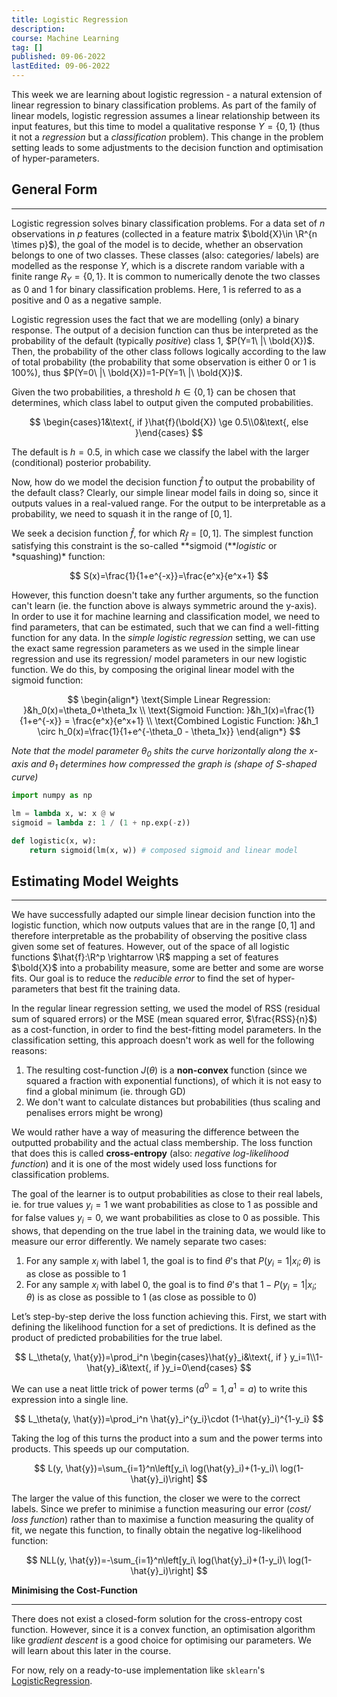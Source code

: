 ```yaml
---
title: Logistic Regression
description:
course: Machine Learning
tag: []
published: 09-06-2022
lastEdited: 09-06-2022
---
```


This week we are learning about logistic regression - a natural extension of linear regression to binary classification problems. As part of the
family of linear models, logistic regression assumes a linear relationship between its input features, but this time to model a qualitative response
$Y=\{0, 1\}$ (thus it not a _regression_ but a _classification_ problem). This change in the problem setting leads to some adjustments to the decision
function and optimisation of hyper-parameters.

## General Form

---

Logistic regression solves binary classification problems. For a data set of $n$ observations in $p$ features (collected in a feature matrix
$\bold{X}\in \R^{n \times p}$), the goal of the model is to decide, whether an observation belongs to one of two classes. These classes (also:
categories/ labels) are modelled as the response $Y$, which is a discrete random variable with a finite range $R_Y=\{0, 1\}$. It is common to
numerically denote the two classes as $0$ and $1$ for binary classification problems. Here, $1$ is referred to as a positive and $0$ as a negative
sample.

Logistic regression uses the fact that we are modelling (only) a binary response. The output of a decision function can thus be interpreted as the
probability of the default (typically _positive_) class $1$, $P(Y=1\ |\ \bold{X})$. Then, the probability of the other class follows logically
according to the law of total probability (the probability that some observation is either $0$ or $1$ is 100%), thus
$P(Y=0\ |\ \bold{X})=1-P(Y=1\ |\ \bold{X})$.

Given the two probabilities, a threshold $h\in\{0,1\}$ can be chosen that determines, which class label to output given the computed probabilities.

$$
\begin{cases}1&\text{, if }\hat{f}(\bold{X}) \ge 0.5\\0&\text{, else }\end{cases}
$$

The default is $h=0.5$, in which case we classify the label with the larger (conditional) posterior probability.

Now, how do we model the decision function $\hat{f}$ to output the probability of the default class? Clearly, our simple linear model fails in doing
so, since it outputs values in a real-valued range. For the output to be interpretable as a probability, we need to squash it in the range of
$[0, 1]$.

We seek a decision function $\hat{f}$, for which $R_{\hat{f}}=[0,1]$. The simplest function satisfying this constraint is the so-called **sigmoid
(\***logistic* or *squashing)\* function:

$$
S(x)=\frac{1}{1+e^{-x}}=\frac{e^x}{e^x+1}
$$

However, this function doesn't take any further arguments, so the function can't learn (ie. the function above is always symmetric around the y-axis).
In order to use it for machine learning and classification model, we need to find parameters, that can be estimated, such that we can find a
well-fitting function for any data. In the _simple logistic regression_ setting, we can use the exact same regression parameters as we used in the
simple linear regression and use its regression/ model parameters in our new logistic function. We do this, by composing the original linear model
with the sigmoid function:

$$
\begin{align*}
\text{Simple Linear Regression: }&h_0(x)=\theta_0+\theta_1x \\
\text{Sigmoid Function: }&h_1(x)=\frac{1}{1+e^{-x}} = \frac{e^x}{e^x+1} \\
\text{Combined Logistic Function: }&h_1 \circ h_0(x)=\frac{1}{1+e^{-\theta_0 - \theta_1x}}
\end{align*}
$$

_Note that the model parameter $\theta_0$ shits the curve horizontally along the x-axis and $\theta_1$ determines how compressed the graph is (shape
of S-shaped curve)_

```python
import numpy as np

lm = lambda x, w: x @ w
sigmoid = lambda z: 1 / (1 + np.exp(-z))

def logistic(x, w):
	return sigmoid(lm(x, w)) # composed sigmoid and linear model
```

## Estimating Model Weights

---

We have successfully adapted our simple linear decision function into the logistic function, which now outputs values that are in the range $[0, 1]$
and therefore interpretable as the probability of observing the positive class given some set of features. However, out of the space of all logistic
functions $\hat{f}:\R^p \rightarrow \R$ mapping a set of features $\bold{X}$ into a probability measure, some are better and some are worse fits. Our
goal is to reduce the _reducible error_ to find the set of hyper-parameters that best fit the training data.

In the regular linear regression setting, we used the model of RSS (residual sum of squared errors) or the MSE (mean squared error, $\frac{RSS}{n}$)
as a cost-function, in order to find the best-fitting model parameters. In the classification setting, this approach doesn't work as well for the
following reasons:

1. The resulting cost-function $J(\theta)$ is a **non-convex** function (since we squared a fraction with exponential functions), of which it is not
   easy to find a global minimum (ie. through GD)
2. We don't want to calculate distances but probabilities (thus scaling and penalises errors might be wrong)

We would rather have a way of measuring the difference between the outputted probability and the actual class membership. The loss function that does
this is called **cross-entropy** (also: _negative log-likelihood function_) and it is one of the most widely used loss functions for classification
problems.

The goal of the learner is to output probabilities as close to their real labels, ie. for true values $y_i =1$ we want probabilities as close to $1$
as possible and for false values $y_i=0$, we want probabilities as close to $0$ as possible. This shows, that depending on the true label in the
training data, we would like to measure our error differently. We namely separate two cases:

1. For any sample $x_i$ with label $1$, the goal is to find $\theta$'s that $P(y_i=1|x_i;\theta)$ is as close as possible to $1$
2. For any sample $x_i$ with label $0$, the goal is to find $\theta$'s that $1-P(y_i=1|x_i;\theta)$ is as close as possible to $1$ (as close as
   possible to $0$)

Let’s step-by-step derive the loss function achieving this. First, we start with defining the likelihood function for a set of predictions. It is
defined as the product of predicted probabilities for the true label.

$$
L_\theta(y, \hat{y})=\prod_i^n \begin{cases}\hat{y}_i&\text{, if } y_i=1\\1-\hat{y}_i&\text{, if }y_i=0\end{cases}
$$

We can use a neat little trick of power terms ($a^0=1, a^1=a$) to write this expression into a single line.

$$
L_\theta(y, \hat{y})=\prod_i^n \hat{y}_i^{y_i}\cdot (1-\hat{y}_i)^{1-y_i}
$$

Taking the log of this turns the product into a sum and the power terms into products. This speeds up our computation.

$$
L(y, \hat{y})=\sum_{i=1}^n\left[y_i\ log(\hat{y}_i)+(1-y_i)\ log(1-\hat{y}_i)\right]
$$

The larger the value of this function, the closer we were to the correct labels. Since we prefer to minimise a function measuring our error (_cost/
loss function_) rather than to maximise a function measuring the quality of fit, we negate this function, to finally obtain the negative
log-likelihood function:

$$
NLL(y, \hat{y})=-\sum_{i=1}^n\left[y_i\ log(\hat{y}_i)+(1-y_i)\ log(1-\hat{y}_i)\right]
$$

**Minimising the Cost-Function**

---

There does not exist a closed-form solution for the cross-entropy cost function. However, since it is a convex function, an optimisation algorithm
like g*radient descent* is a good choice for optimising our parameters. We will learn about this later in the course.

For now, rely on a ready-to-use implementation like `sklearn`'s
[LogisticRegression](https://scikit-learn.org/stable/modules/generated/sklearn.linear_model.LogisticRegression.html).
